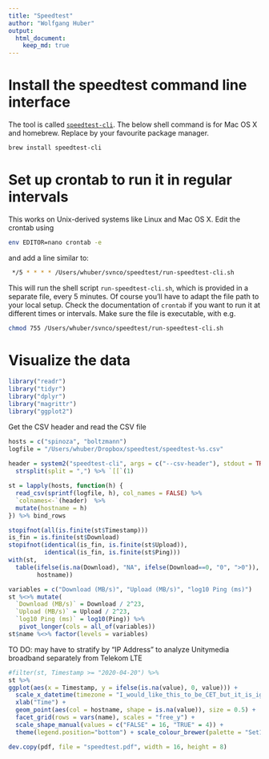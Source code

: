 ```yaml
---
title: "Speedtest"
author: "Wolfgang Huber"
output: 
  html_document: 
    keep_md: true
---
```


# Install the speedtest command line interface

The tool is called [`speedtest-cli`](https://github.com/sivel/speedtest-cli). The below shell command is for Mac OS X and homebrew. Replace by your favourite package manager.

```sh
brew install speedtest-cli
```

# Set up crontab to run it in regular intervals

This works on Unix-derived systems like Linux and Mac OS X. Edit the crontab using

```sh
env EDITOR=nano crontab -e
```

and add a line similar to:

```sh
 */5 * * * * /Users/whuber/svnco/speedtest/run-speedtest-cli.sh
```

This will run the shell script `run-speedtest-cli.sh`, which is provided in a separate file, every 5 minutes. Of course you'll have to adapt the file path to your local setup. Check the documentation of `crontab` if you want to run it at different times or intervals. Make sure the file is executable, with e.g.

```sh
chmod 755 /Users/whuber/svnco/speedtest/run-speedtest-cli.sh
```


# Visualize the data

```r
library("readr")
library("tidyr")
library("dplyr")
library("magrittr")
library("ggplot2")
```

Get the CSV header and read the CSV file
```r
hosts = c("spinoza", "boltzmann")
logfile = "/Users/whuber/Dropbox/speedtest/speedtest-%s.csv"
  
header = system2("speedtest-cli", args = c("--csv-header"), stdout = TRUE)  %>%
  strsplit(split = ",") %>% `[[`(1)

st = lapply(hosts, function(h) {
  read_csv(sprintf(logfile, h), col_names = FALSE) %>%
  `colnames<-`(header)  %>% 
  mutate(hostname = h)
}) %>% bind_rows 

stopifnot(all(is.finite(st$Timestamp)))
is_fin = is.finite(st$Download)
stopifnot(identical(is_fin, is.finite(st$Upload)),
          identical(is_fin, is.finite(st$Ping)))
with(st,
  table(ifelse(is.na(Download), "NA", ifelse(Download==0, "0", ">0")), 
        hostname))

variables = c("Download (MB/s)", "Upload (MB/s)", "log10 Ping (ms)")
st %<>% mutate(
  `Download (MB/s)` = Download / 2^23,
  `Upload (MB/s)` = Upload / 2^23,
  `log10 Ping (ms)` = log10(Ping)) %>% 
   pivot_longer(cols = all_of(variables))
st$name %<>% factor(levels = variables)
```

TO DO: may have to stratify by  "IP Address" to analyze Unitymedia broadband separately from Telekom LTE

```r
#filter(st, Timestamp >= "2020-04-20") %>%
st %>%
ggplot(aes(x = Timestamp, y = ifelse(is.na(value), 0, value))) + 
  scale_x_datetime(timezone = "I_would_like_this_to_be_CET_but_it_is_ignored_by_ggplot2") + 
  xlab("Time") +
  geom_point(aes(col = hostname, shape = is.na(value)), size = 0.5) + 
  facet_grid(rows = vars(name), scales = "free_y") +
  scale_shape_manual(values = c("FALSE" = 16, "TRUE" = 4)) +
  theme(legend.position="bottom") + scale_colour_brewer(palette = "Set1")

dev.copy(pdf, file = "speedtest.pdf", width = 16, height = 8)
```